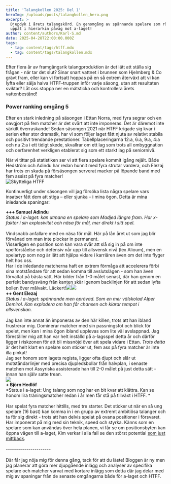 ```yaml
---
title: 'Talangkollen 2025: Del 1'
heroImg: /uploads/posts/talangkollen_hero.png
excerpt: >
  Djupdyk i årets talangskörd. En genomgång av spännande spelare som rör sig
  uppåt i hierarkin påväg mot a-laget!
author: content/authors/Karl-S.md
date: 2025-04-28T22:00:00.000Z
tags:
  - tag: content/tags/htff.mdx
  - tag: content/tags/talangkollen.mdx
---
```


Efter flera år av framgångsrik talangproduktion är det lätt att ställa sig frågan - när tar det slut? Sinar snart vattnet i brunnen som Hjelmberg & Co grävt fram, eller kan vi fortsatt hoppas på en så extrem återväxt att vi kan lyfta eller sälja halva HTFF-truppen inför varje säsong, utan att resultaten sviktar? Låt oss stoppa ner en mätsticka och kontrollera årets vattenbestånd!

### Power ranking omgång 5

Efter en stark inledning på säsongen i Ettan Norra, med fyra segrar och en oavgjort på fem matcher är det svårt att inte imponeras. Det är däremot inte särkilt överraskande! Sedan säsongen 2021 när HTFF krigade sig kvar i serien efter stor dramatik, har vi som följer laget fått njuta av relativt stabila och positivt trendande prestationer. Tabellplaceringarna 12\:a, 6\:a, 9\:a, 4\:a och nu 2\:a i ett tidigt skede, skvallrar om ett lag som trots all ombyggnation och oerfarenhet verkligen etablerat sig som ett starkt lag på seniornivå.

När vi tittar på statistiken ser vi att flera spelare kommit igång rejält. Både Hedström och Adindu har redan hunnit med fyra strutar vardera, och Elezaj har trots en skada på försäsongen serverat mackor på löpande band med fem assist på fyra matcher! \
![Skytteliga HTFF](</uploads/Screenshot 2025-04-29 at 12.35.17.png> "Intern skytteliga HTFF efter omgång 5")

Kontinuerligt under säsongen vill jag försöka lista några spelare vars insatser fått dem att stiga – eller sjunka – i mina ögon. Detta är mina inledande spaningar:

**+++ Samuel Adindu**\
*Status i a-laget: kan utmana en spelare som Madjed längre fram. Har x-faktor i sin explosivitet och näsa för mål, mer direkt i sitt spel.*\
\
Vindsnabb anfallare med en näsa för mål. Här på lån året ut som jag blir förvånad om man inte plockar in permanent.\
Visserligen en position som kan vara svår att slå sig in på om inte spelförståelse och defensiv når upp till allsvensk nivå (lex Alioum), men en spelartyp som nog är lätt att hjälpa vidare i karriären även om det inte flyger helt hos oss.\
Har i de inledande matcherna haft en extrem förmåga att accelerera förbi sina motståndare för att sedan komma till avslutslägen - som han även förvaltat på bästa sätt. Här bilder från 1-0 målet senast, där han genom en perfekt bandysväng från kanten skär igenom backlinjen för att sedan lyfta bollen över målvakt. Läckert!![](</uploads/Screenshot 2025-04-29 at 13.30.17.png>)![](</uploads/Screenshot 2025-04-29 at 13.31.38.png>)\
**++ Gent Elezaj**\
*Status i a-laget: spännande men oprövad. Som en mer välskolad Alper Demirol. Kan explodera om han får chansen och klarar tempot i allsvenskan.*\
\
Jag kan inte annat än imponeras av den här killen, trots att han ibland frustrerar mig. Dominerar matcher med sin passningsfot och blick för spelet, men kan i mina ögon ibland upplevas som lite väl avslappnad. Jag föreställer mig att han var helt inställd på a-lagsspel detta år och därför ligger i riskzonen för att bli missnöjd över att spela vidare i Ettan. *Trots detta* är det helt klart en spelare som sticker ut, fem ass på fyra matcher är inte illa pinkat!\
Jag ser honom som lagets regista, ligger ofta djupt och slår ut motståndarlinjer med precisa djupledsbollar från halvplan, i senaste matchen mot Assyriska assisterade han till 2-0 målet på just detta sätt - innan han själv satte trean.\
![](</uploads/Screenshot 2025-04-29 at 13.03.47.png>)\
**+ Björn Hedlöf**\
*Status i a-laget: Ung talang som nog har en bit kvar att klättra. Kan se honom lira träningsmatcher redan i år men får stå på tillväxt i HTFF. *\
\
Har spelat fyra matcher hittills, med tre starter. Det sticker ut när en så ung spelare (16 bast) kan komma in i en grupp av extremt ambitiösa talanger och ta för sig direkt - trots att han delvis spelat på ovana positioner i försvaret.\
Har imponerat på mig med sin teknik, speed och styrka. Känns som en spelare som kan användas över hela planen, vi får se om positionsbyten kan öppna vägen till a-laget, Kim verkar i alla fall se den störst potential [som just mittback](https://fotbollsthlm.se/hammarby/kim-hellberg-om-bjorn-hedlof-kan-bli-en-ofattbart-bra-mittback/).\
\
\----------------------\
\
Där får jag nöja mig för denna gång, tack för att du läste! Bloggen är ny men jag planerar att göra mer djupgående inlägg och analyser av specifika spelare och matcher varvat med kortare inlägg som detta där jag delar med mig av spaningar från de senaste omgångarna både för a-laget och HTFF.
